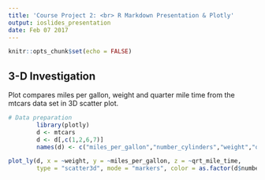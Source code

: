 ```yaml
---
title: 'Course Project 2: <br> R Markdown Presentation & Plotly'
output: ioslides_presentation
date: Feb 07 2017
---
```


```r
knitr::opts_chunk$set(echo = FALSE)
```

## 3-D Investigation

Plot compares miles per gallon, weight and quarter mile time from the mtcars data set in 3D scatter plot.
```r
# Data preparation
        library(plotly)
        d <- mtcars
        d <- d[,c(1,2,6,7)]
        names(d) <- c("miles_per_gallon","number_cylinders","weight","qrt_mile_time")

```


```r
plot_ly(d, x = ~weight, y = ~miles_per_gallon, z = ~qrt_mile_time,
        type = "scatter3d", mode = "markers", color = as.factor(d$number_cylinders))
```
